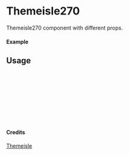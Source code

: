 
<Meta of={Themeisle270} title="Themeisle/Themeisle270" />

# Themeisle270

Themeisle270 component with different props.

#### Example

<Canvas of={Themeisle270.Primary} />

## Usage

```ts
import { Themeisle270 } from "yadl-ui";

const Example = () => {
  return (
      <Themeisle270 />
  );
};

export default Example;
```

#### Credits
[Themeisle](https://themeisle.com/illustrations/)
